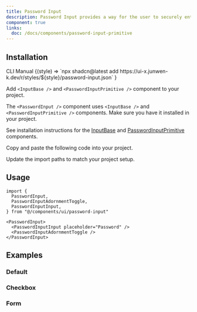 ```yaml
---
title: Password Input
description: Password Input provides a way for the user to securely enter a password, with the ability to toggle the visibility of the password.
component: true
links:
  doc: /docs/components/password-input-primitive
---
```


<ComponentPreview name="password-input-demo" />

## Installation

<Tabs defaultValue="cli">

<TabsList>
  <TabsTrigger value="cli">CLI</TabsTrigger>
  <TabsTrigger value="manual">Manual</TabsTrigger>
</TabsList>
<TabsContent value="cli">

<InstallCodeBlockCommand>
  {(style) =>
    `npx shadcn@latest add https://ui-x.junwen-k.dev/r/styles/${style}/password-input.json`
  }
</InstallCodeBlockCommand>

</TabsContent>

<TabsContent value="manual">

<Steps>

<Step>

Add `<InputBase />` and `<PasswordInputPrimitive />` component to your project.

</Step>

The `<PasswordInput />` component uses `<InputBase />` and `<PasswordInputPrimitive />` components. Make sure you have it installed in your project.

See installation instructions for the [InputBase](/docs/components/input-base#installation) and [PasswordInputPrimitive](/docs/components/password-input-primitive#installation) components.

<Step>Copy and paste the following code into your project.</Step>

<ComponentSource name="password-input" />

<Step>Update the import paths to match your project setup.</Step>

</Steps>

</TabsContent>

</Tabs>

## Usage

```tsx
import {
  PasswordInput,
  PasswordInputAdornmentToggle,
  PasswordInputInput,
} from "@/components/ui/password-input"
```

```tsx
<PasswordInput>
  <PasswordInputInput placeholder="Password" />
  <PasswordInputAdornmentToggle />
</PasswordInput>
```

## Examples

### Default

<ComponentPreview name="password-input-demo" />

### Checkbox

<ComponentPreview name="password-input-checkbox" />

### Form

<ComponentPreview name="password-input-form" />
